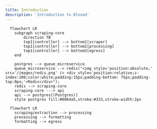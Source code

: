 ```yaml
---
title: Introduction
description: 'Introduction to Bloxed'
---
```


```mermaid
  flowchart LR
    subgraph scraping-core
        direction TB
        top1[controller] --> bottom1[scraper]
        top1[controller] --> bottom2[processing]
        top1[controller] --> bottom3[egress]
    end
    
    postgres --> queue_microservice
    queue_microservice --> redis("<img style='position:absolute;' src='/images/redis.png' /> <div style='position:relative;z-index:100;color:white;padding:15px;padding-bottom: 75px;padding-top:0px;'>Redis</div>");
    redis --> scraping-core
    scraping-core ---> api
    api --> postgres[(Postgres)]
    style postgres fill:#0064a5,stroke:#333,stroke-width:2px
```

```mermaid
  flowchart LR
    scraping/extraction --> processing
    processing --> formatting
    formatting --> egress
```